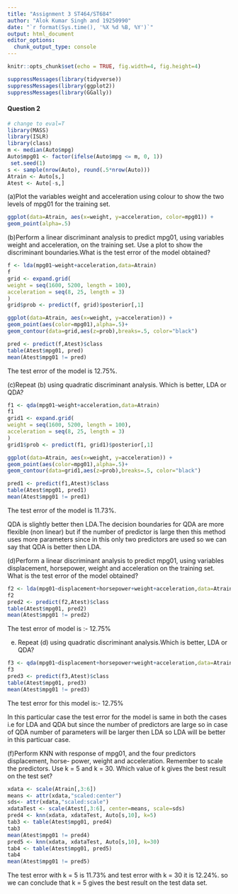 ```yaml
---
title: "Assignment 3 ST464/ST684"
author: "Alok Kumar Singh and 19250990"
date: "`r format(Sys.time(), '%X %d %B, %Y')`"
output: html_document
editor_options: 
  chunk_output_type: console
---
```


```r
knitr::opts_chunk$set(echo = TRUE, fig.width=4, fig.height=4)
```


```r
suppressMessages(library(tidyverse))
suppressMessages(library(ggplot2))
suppressMessages(library(GGally))

```



#### Question 2



```r
# change to eval=T
library(MASS)
library(ISLR)
library(class)
m <- median(Auto$mpg)
Auto$mpg01 <- factor(ifelse(Auto$mpg <= m, 0, 1))
 set.seed(1) 
s <- sample(nrow(Auto), round(.5*nrow(Auto)))
Atrain <- Auto[s,]
Atest <- Auto[-s,]
```


(a)Plot the variables weight and acceleration using colour to show the two levels of
mpg01 for the training set.
```r
ggplot(data=Atrain, aes(x=weight, y=acceleration, color=mpg01)) +
geom_point(alpha=.5)

```


(b)Perform a linear discriminant analysis to predict mpg01, using variables weight and acceleration, on the training set. Use a plot to show the discriminant boundaries.What is the test error of the model obtained?
```r
f <- lda(mpg01~weight+acceleration,data=Atrain)
f
grid <- expand.grid(
weight = seq(1600, 5200, length = 100),
acceleration = seq(8, 25, length = 3)
)
grid$prob <- predict(f, grid)$posterior[,1]

ggplot(data=Atrain, aes(x=weight, y=acceleration)) +
geom_point(aes(color=mpg01),alpha=.5)+
geom_contour(data=grid,aes(z=prob),breaks=.5, color="black")

pred <- predict(f,Atest)$class
table(Atest$mpg01, pred)
mean(Atest$mpg01 != pred)
```


The test error of the model is 12.75%.


(c)Repeat (b) using quadratic discriminant analysis. Which is better, LDA or QDA?
```r
f1 <- qda(mpg01~weight+acceleration,data=Atrain)
f1
grid1 <- expand.grid(
weight = seq(1600, 5200, length = 100),
acceleration = seq(8, 25, length = 3)
)
grid1$prob <- predict(f1, grid1)$posterior[,1]

ggplot(data=Atrain, aes(x=weight, y=acceleration)) +
geom_point(aes(color=mpg01),alpha=.5)+
geom_contour(data=grid1,aes(z=prob),breaks=.5, color="black")

pred1 <- predict(f1,Atest)$class
table(Atest$mpg01, pred1)
mean(Atest$mpg01 != pred1)
```



The test error of the model is 11.73%.

QDA is slightly better then LDA.The decision boundaries for QDA are more flexible (non linear) but if the number of predictor is large then this method uses more parameters since in this only two predictors are used so we can say that QDA is better then LDA.


(d)Perform a linear discriminant analysis to predict mpg01, using variables displacement, horsepower, weight and acceleration on the training set. What is the test error of the model obtained?

```r
f2 <- lda(mpg01~displacement+horsepower+weight+acceleration,data=Atrain)
f2
pred2 <- predict(f2,Atest)$class
table(Atest$mpg01, pred2)
mean(Atest$mpg01 != pred2)
```


The test error of model is :- 12.75%

(e) Repeat (d) using quadratic discriminant analysis.Which is better, LDA or QDA?
```r
f3 <- qda(mpg01~displacement+horsepower+weight+acceleration,data=Atrain)
f3
pred3 <- predict(f3,Atest)$class
table(Atest$mpg01, pred3)
mean(Atest$mpg01 != pred3)
```


The test error for this model is:- 12.75%

In this particular case the test error for the model is same in both the cases i.e for LDA and QDA but since the number of predictors are large so in case of QDA number of parameters will be larger then LDA so LDA will be better in this particuar case.

(f)Perform KNN with response of mpg01, and the four predictors displacement, horse-
power, weight and acceleration. Remember to scale the predictors. Use k = 5 and
k = 30. Which value of k gives the best result on the test set?
```r
xdata <- scale(Atrain[,3:6])
means <- attr(xdata,"scaled:center")
sds<- attr(xdata,"scaled:scale")
xdataTest <- scale(Atest[,3:6], center=means, scale=sds)
pred4 <- knn(xdata, xdataTest, Auto[s,10], k=5)
tab3 <- table(Atest$mpg01, pred4)
tab3
mean(Atest$mpg01 != pred4)
pred5 <- knn(xdata, xdataTest, Auto[s,10], k=30)
tab4 <- table(Atest$mpg01, pred5)
tab4
mean(Atest$mpg01 != pred5)
```



The test error with k = 5 is 11.73% and test error with k = 30 it is 12.24%.
so we can conclude that k = 5 gives the best result on the test data set.
